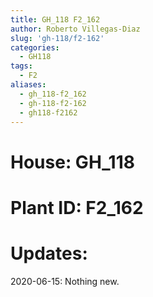 ```yaml
---
title: GH_118 F2_162
author: Roberto Villegas-Diaz
slug: 'gh-118/f2-162'
categories:
  - GH118
tags:
  - F2
aliases:
  - gh_118-f2_162
  - gh-118-f2-162
  - gh118-f2162
---
```


# **House**: GH_118
# **Plant ID**: F2_162
# **Updates**: 
2020-06-15: Nothing new.
